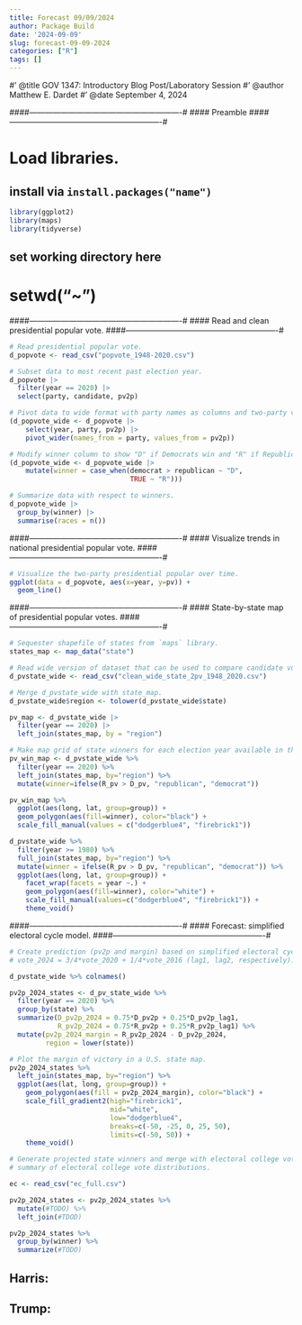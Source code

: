 ```yaml
---
title: Forecast 09/09/2024
author: Package Build
date: '2024-09-09'
slug: forecast-09-09-2024
categories: ["R"]
tags: []
---
```


#' @title GOV 1347: Introductory Blog Post/Laboratory Session
#' @author Matthew E. Dardet
#' @date September 4, 2024

####----------------------------------------------------------#
#### Preamble
####----------------------------------------------------------#

# Load libraries.
## install via `install.packages("name")`
```r
library(ggplot2)
library(maps)
library(tidyverse)
```

## set working directory here
# setwd("~")

####----------------------------------------------------------#
#### Read and clean presidential popular vote.
####----------------------------------------------------------#

```r
# Read presidential popular vote. 
d_popvote <- read_csv("popvote_1948-2020.csv")

# Subset data to most recent past election year. 
d_popvote |> 
  filter(year == 2020) |> 
  select(party, candidate, pv2p)

# Pivot data to wide format with party names as columns and two-party vote share as values.
(d_popvote_wide <- d_popvote |>
    select(year, party, pv2p) |>
    pivot_wider(names_from = party, values_from = pv2p))

# Modify winner column to show "D" if Democrats win and "R" if Republicans win. 
(d_popvote_wide <- d_popvote_wide |> 
    mutate(winner = case_when(democrat > republican ~ "D",
                              TRUE ~ "R")))

# Summarize data with respect to winners. 
d_popvote_wide |> 
  group_by(winner) |>
  summarise(races = n())
```


####----------------------------------------------------------#
#### Visualize trends in national presidential popular vote. 
####----------------------------------------------------------#


```r
# Visualize the two-party presidential popular over time. 
ggplot(data = d_popvote, aes(x=year, y=pv)) +
  geom_line()
```


####----------------------------------------------------------#
#### State-by-state map of presidential popular votes.
####----------------------------------------------------------#


```r
# Sequester shapefile of states from `maps` library.
states_map <- map_data("state")

# Read wide version of dataset that can be used to compare candidate votes with one another. 
d_pvstate_wide <- read_csv("clean_wide_state_2pv_1948_2020.csv")

# Merge d_pvstate_wide with state_map.
d_pvstate_wide$region <- tolower(d_pvstate_wide$state)

pv_map <- d_pvstate_wide |>
  filter(year == 2020) |>
  left_join(states_map, by = "region")

# Make map grid of state winners for each election year available in the dataset. 
pv_win_map <- d_pvstate_wide %>%
  filter(year == 2020) %>%
  left_join(states_map, by="region") %>%
  mutate(winner=ifelse(R_pv > D_pv, "republican", "democrat"))

pv_win_map %>%
  ggplot(aes(long, lat, group=group)) +
  geom_polygon(aes(fill=winner), color="black") +
  scale_fill_manual(values = c("dodgerblue4", "firebrick1"))

d_pvstate_wide %>%
  filter(year >= 1980) %>%
  full_join(states_map, by="region") %>%
  mutate(winner = ifelse(R_pv > D_pv, "republican", "democrat")) %>%
  ggplot(aes(long, lat, group=group)) +
    facet_wrap(facets = year ~.) + 
    geom_polygon(aes(fill=winner), color="white") +
    scale_fill_manual(values=c("dodgerblue4", "firebrick1")) + 
    theme_void()
```


####----------------------------------------------------------#
#### Forecast: simplified electoral cycle model. 
####----------------------------------------------------------#


```r
# Create prediction (pv2p and margin) based on simplified electoral cycle model: 
# vote_2024 = 3/4*vote_2020 + 1/4*vote_2016 (lag1, lag2, respectively). 

d_pvstate_wide %>% colnames()

pv2p_2024_states <- d_pv_state_wide %>%
  filter(year == 2020) %>%
  group_by(state) %>%
  summarize(D_pv2p_2024 = 0.75*D_pv2p + 0.25*D_pv2p_lag1,
            R_pv2p_2024 = 0.75*R_pv2p + 0.25*R_pv2p_lag1) %>%
  mutate(pv2p_2024_margin = R_pv2p_2024 - D_pv2p_2024,
         region = lower(state))

# Plot the margin of victory in a U.S. state map.
pv2p_2024_states %>%
  left_join(states_map, by="region") %>%
  ggplot(aes(lat, long, group=group)) + 
    geom_polygon(aes(fill = pv2p_2024_margin), color="black") + 
    scale_fill_gradient2(high="firebrick1",
                         mid="white",
                         low="dodgerblue4",
                         breaks=c(-50, -25, 0, 25, 50),
                         limits=c(-50, 50)) +
    theme_void()

# Generate projected state winners and merge with electoral college votes to make 
# summary of electoral college vote distributions. 

ec <- read_csv("ec_full.csv")

pv2p_2024_states <- pv2p_2024_states %>%
  mutate(#TODO) %>%
  left_join(#TDOD)

pv2p_2024_states %>%
  group_by(winner) %>%
  summarize(#TODO)
```


## Harris: 
## Trump: 